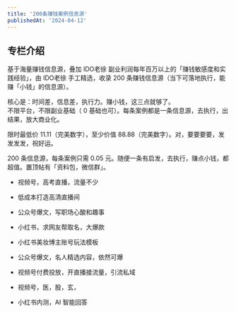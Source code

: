 ```yaml
---
title: '200条赚钱案例信息源'
publishedAt: '2024-04-12'
---
```


## 专栏介绍

基于海量赚钱信息源，叠加 IDO老徐 副业利润每年百万以上的「赚钱敏感度和实践经验」，由 IDO老徐 手工精选，收录 200 条赚钱信息源（当下可落地执行，能赚「小钱」的信息源）。  
  
核心是：时间差，信息差，执行力。赚小钱，这三点就够了。  
不限平台，不限副业基础（ 0 基础也可）。每条案例都是一条信息源，去执行，出结果，放大商业化。  
  
限时最低价 11.11（完美数字），至少价值 88.88（完美数字）。对，要要要要，发发发发，祝好运。  
  
200 条信息源，每条案例只需 0.05 元。随便一条有启发，去执行，赚点小钱，都超值。置顶帖有「资料包，微信群」。

* 视频号，高考直播，流量不少

* 低成本打造高清直播间

* 公众号爆文，写职场心酸和趣事

* 小红书，求网友帮取名，大爆款

* 小红书美妆博主账号玩法模板

* 公众号爆文，名人精选内容，依然可爆

* 视频号付费投放，开直播接流量，引流私域

* 视频号，医，股，玄，

* 小红书内测，AI 智能回答


